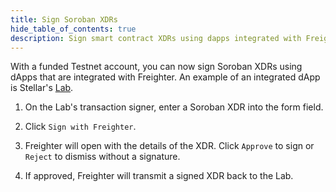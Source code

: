 ```yaml
---
title: Sign Soroban XDRs
hide_table_of_contents: true
description: Sign smart contract XDRs using dapps integrated with Freighter
---
```


With a funded Testnet account, you can now sign Soroban XDRs using dApps that are integrated with Freighter. An example of an integrated dApp is Stellar's [Lab](https://lab.stellar.org/transaction/sign?$=network$id=testnet&label=Testnet&horizonUrl=https:////horizon-testnet.stellar.org&rpcUrl=https:////soroban-testnet.stellar.org&passphrase=Test%20SDF%20Network%20/;%20September%202015;;).

1. On the Lab's transaction signer, enter a Soroban XDR into the form field.

2. Click `Sign with Freighter`.

3. Freighter will open with the details of the XDR. Click `Approve` to sign or `Reject` to dismiss without a signature.

4. If approved, Freighter will transmit a signed XDR back to the Lab.

